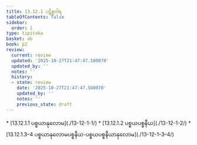 ```yaml
---
title: 13.12.1 ပဋိစ္စဝါရ
tableOfContents: false
sidebar:
  order: 1
type: tipitaka
basket: ab
book: p2
review:
  current: review
  updated: '2025-10-27T21:47:47.580070'
  updated_by: ''
  notes: ''
  history:
  - state: review
    date: '2025-10-27T21:47:47.580070'
    updated_by: ''
    notes: ''
    previous_state: draft
---
```



<ReviewStatus review={frontmatter.review} showDetails={true} />

<HypothesisAnnotation frontmatter={frontmatter} />

<DynamicBreadcrumb />



<TableOfContents book="p2" section="13.12.1">
* [13.12.1.1 ပစ္စယာနုလောမ](./13-12-1-1/)
* [13.12.1.2 ပစ္စယပစ္စနီယ](./13-12-1-2/)
* [13.12.1.3–4 ပစ္စယာနုလောမပစ္စနီယ-ပစ္စယပစ္စနီယာနုလောမ](./13-12-1-3–4/)
</TableOfContents>